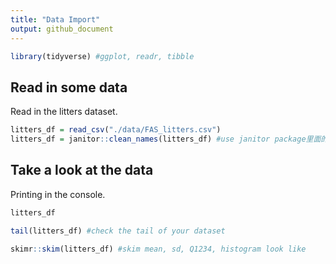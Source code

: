 ```yaml
---
title: "Data Import"
output: github_document
---
```


```r
library(tidyverse) #ggplot, readr, tibble
```

## Read in some data 

Read in the litters dataset.
```r
litters_df = read_csv("./data/FAS_litters.csv")
litters_df = janitor::clean_names(litters_df) #use janitor package里面的clean_names function
```


## Take a look at the data

Printing in the console.

```r
litters_df
```

```r
tail(litters_df) #check the tail of your dataset
```

```r
skimr::skim(litters_df) #skim mean, sd, Q1234, histogram look like
```

```r

```

